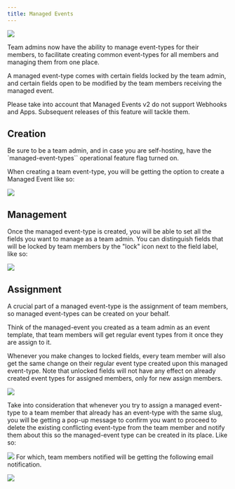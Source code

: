 ```yaml
---
title: Managed Events
---
```


[![](https://downloads.intercomcdn.com/i/o/1198428692/0ac44603574fc0df4c2cffc7/i1144x588-DMzoXoeMhoFx_luyjfk.png?expires=1736325900&signature=b00aa16b00b0899b93cd602c00ce9f22f67bdfdab97423aab9b1259be9aaf2c9&req=dSEuHs18lYdWW%2FMW1HO4zVjg3v%2FeBApbuy3Bbe5ssiIJE3zT8hD37ArDwoLZ%0AgaFfE276VkYqKmilRPc%3D%0A)](https://downloads.intercomcdn.com/i/o/1198428692/0ac44603574fc0df4c2cffc7/i1144x588-DMzoXoeMhoFx_luyjfk.png?expires=1736325900&signature=b00aa16b00b0899b93cd602c00ce9f22f67bdfdab97423aab9b1259be9aaf2c9&req=dSEuHs18lYdWW%2FMW1HO4zVjg3v%2FeBApbuy3Bbe5ssiIJE3zT8hD37ArDwoLZ%0AgaFfE276VkYqKmilRPc%3D%0A)

Team admins now have the ability to manage event-types for their members, to facilitate creating common event-types for all members and managing them from one place.

A managed event-type comes with certain fields locked by the team admin, and certain fields open to be modified by the team members receiving the managed event.

Please take into account that Managed Events v2 do not support Webhooks and Apps. Subsequent releases of this feature will tackle them.
## Creation

Be sure to be a team admin, and in case you are self-hosting, have the \`managed-event-types\`\` operational feature flag turned on.

When creating a team event-type, you will be getting the option to create a Managed Event like so:

[![](https://downloads.intercomcdn.com/i/o/1198428689/658d13c25b0ca137264fe280/i1440x865-O6cdyRL2PjhC_ekdzts.png?expires=1736325900&signature=43aee7bea8286692622aa710694003e678abd47f673be0f4af48c5eb5005e993&req=dSEuHs18lYdXUPMW1HO4zYUu869t7BfcsG%2Bq1FW8BTxE6yJx3eyz5jcOByL9%0AFIVJyRpQLYdE35sPt7o%3D%0A)](https://downloads.intercomcdn.com/i/o/1198428689/658d13c25b0ca137264fe280/i1440x865-O6cdyRL2PjhC_ekdzts.png?expires=1736325900&signature=43aee7bea8286692622aa710694003e678abd47f673be0f4af48c5eb5005e993&req=dSEuHs18lYdXUPMW1HO4zYUu869t7BfcsG%2Bq1FW8BTxE6yJx3eyz5jcOByL9%0AFIVJyRpQLYdE35sPt7o%3D%0A)

## Management

Once the managed event-type is created, you will be able to set all the fields you want to manage as a team admin. You can distinguish fields that will be locked by team members by the "lock" icon next to the field label, like so:

[![](https://downloads.intercomcdn.com/i/o/1198428688/773f803a18253aa2a89d9a0f/i1440x865-uHGxkJQLhcQJ_gesom1.png?expires=1736325900&signature=40d08d1d6d2089a96675210bc68781269aafa27c6ed915b964f332bd5f539fbc&req=dSEuHs18lYdXUfMW1HO4zbDdLXfxx4nXDeySa4FnPx5U4BrcQ5hzmdV6Gsbq%0ATyWtO1yFP8VBxTOM%2BOE%3D%0A)](https://downloads.intercomcdn.com/i/o/1198428688/773f803a18253aa2a89d9a0f/i1440x865-uHGxkJQLhcQJ_gesom1.png?expires=1736325900&signature=40d08d1d6d2089a96675210bc68781269aafa27c6ed915b964f332bd5f539fbc&req=dSEuHs18lYdXUfMW1HO4zbDdLXfxx4nXDeySa4FnPx5U4BrcQ5hzmdV6Gsbq%0ATyWtO1yFP8VBxTOM%2BOE%3D%0A)
## Assignment

A crucial part of a managed event-type is the assignment of team members, so managed event-types can be created on your behalf.

Think of the managed-event you created as a team admin as an event template, that team members will get regular event types from it once they are assign to it.

Whenever you make changes to locked fields, every team member will also get the same change on their regular event type created upon this managed event-type. Note that unlocked fields will not have any effect on already created event types for assigned members, only for new assign members.

[![](https://downloads.intercomcdn.com/i/o/1198428690/1a3b31cd8694444de4065bf4/i1440x865-OGEnJZJWYYaT_vlbcoc.png?expires=1736325900&signature=49f6c0f40996297f800080d2f5ac26ada0a68f30dfd0bfc5788358f33fa1598a&req=dSEuHs18lYdWWfMW1HO4zbV3kNudgXACqBkzT6x%2FoGdfaFeooyaWiffaEin8%0AicKAdQdZON7jzxFWonI%3D%0A)](https://downloads.intercomcdn.com/i/o/1198428690/1a3b31cd8694444de4065bf4/i1440x865-OGEnJZJWYYaT_vlbcoc.png?expires=1736325900&signature=49f6c0f40996297f800080d2f5ac26ada0a68f30dfd0bfc5788358f33fa1598a&req=dSEuHs18lYdWWfMW1HO4zbV3kNudgXACqBkzT6x%2FoGdfaFeooyaWiffaEin8%0AicKAdQdZON7jzxFWonI%3D%0A)

Take into consideration that whenever you try to assign a managed event-type to a team member that already has an event-type with the same slug, you will be getting a pop-up message to confirm you want to proceed to delete the existing conflicting event-type from the team member and notify them about this so the managed-event type can be created in its place. Like so:

[![](https://downloads.intercomcdn.com/i/o/1198428695/970beb20471348d62e8cb555/i1440x865-EzE4OB5J-IE0_aqui8e.png?expires=1736325900&signature=a1605ccb3a240bbb413af406cde0b18dccc1ae70a1088745e1c3b8b7aeff295b&req=dSEuHs18lYdWXPMW1HO4zXqKXoZopayl5oB7hOApF%2BA9xCsEcUam8fH%2Fe7Bc%0ArHvbQff3mzhnw2sm%2Bew%3D%0A)](https://downloads.intercomcdn.com/i/o/1198428695/970beb20471348d62e8cb555/i1440x865-EzE4OB5J-IE0_aqui8e.png?expires=1736325900&signature=a1605ccb3a240bbb413af406cde0b18dccc1ae70a1088745e1c3b8b7aeff295b&req=dSEuHs18lYdWXPMW1HO4zXqKXoZopayl5oB7hOApF%2BA9xCsEcUam8fH%2Fe7Bc%0ArHvbQff3mzhnw2sm%2Bew%3D%0A)
For which, team members notified will be getting the following email notification.

[![](https://downloads.intercomcdn.com/i/o/1198428691/3182994c34c084e86fc0c423/i1440x865-wCPoQ4wsQacm_mp8gzw.png?expires=1736325900&signature=358a9539c9d147718f809d3d3c6f4b924533f6ad0462ab6269bf1ffb36ad625e&req=dSEuHs18lYdWWPMW1HO4zfQk1rm%2BGGYjQGVeZbOxAO0N14R4%2FmuHDj%2Fcnmyr%0AuAsn%2BGn6hPVcq9hfHqg%3D%0A)](https://downloads.intercomcdn.com/i/o/1198428691/3182994c34c084e86fc0c423/i1440x865-wCPoQ4wsQacm_mp8gzw.png?expires=1736325900&signature=358a9539c9d147718f809d3d3c6f4b924533f6ad0462ab6269bf1ffb36ad625e&req=dSEuHs18lYdWWPMW1HO4zfQk1rm%2BGGYjQGVeZbOxAO0N14R4%2FmuHDj%2Fcnmyr%0AuAsn%2BGn6hPVcq9hfHqg%3D%0A)